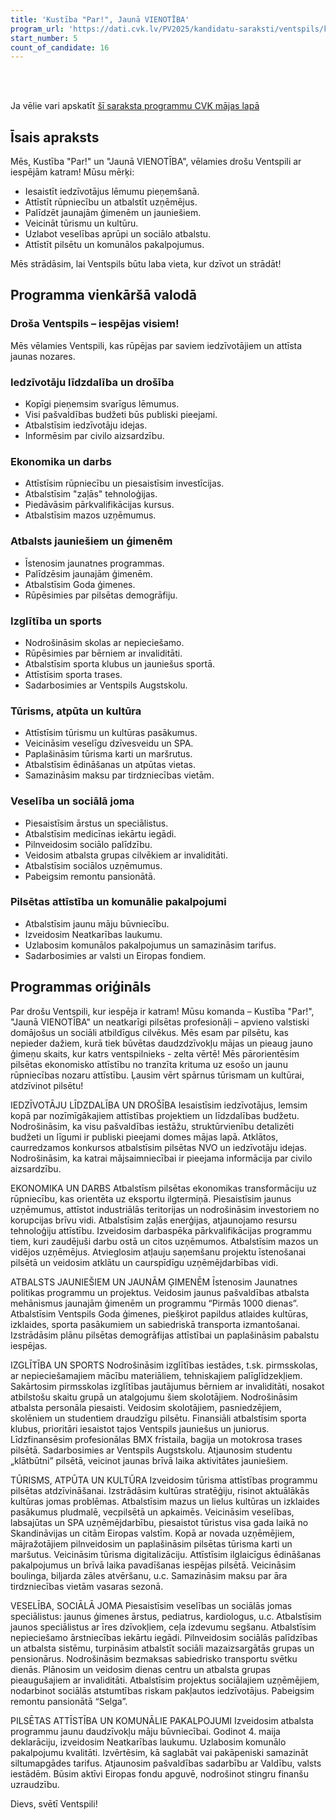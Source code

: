 ```yaml
---
title: 'Kustība "Par!", Jaunā VIENOTĪBA'
program_url: 'https://dati.cvk.lv/PV2025/kandidatu-saraksti/ventspils/kustiba-par-jauna-vienotiba'
start_number: 5
count_of_candidate: 16
---
```



<Badge text="Iedzīvotāju līdzdalība" variant="note" size="small" /> <Badge text="Ekonomikas transformācija" variant="note" size="small" /> <Badge text="Atbalsts jaunām ģimenēm" variant="note" size="small" /> <Badge text="Tūrisma attīstība" variant="note" size="small" /> <Badge text="Komunālo pakalpojumu uzlabošana" variant="note" size="small" />

<br/><br/> 

<Card title='Šis ir mākslīga intelekta ģenerēts apraksts' icon='starlight'>
    Ja vēlie vari apskatīt <a href={frontmatter.program_url} target='_blank'>šī saraksta programmu CVK mājas lapā</a>
    </Card>

## Īsais apraksts

Mēs, Kustība "Par!" un "Jaunā VIENOTĪBA", vēlamies drošu Ventspili ar iespējām katram! Mūsu mērķi:

*   Iesaistīt iedzīvotājus lēmumu pieņemšanā.
*   Attīstīt rūpniecību un atbalstīt uzņēmējus.
*   Palīdzēt jaunajām ģimenēm un jauniešiem.
*   Veicināt tūrismu un kultūru.
*   Uzlabot veselības aprūpi un sociālo atbalstu.
*   Attīstīt pilsētu un komunālos pakalpojumus.

Mēs strādāsim, lai Ventspils būtu laba vieta, kur dzīvot un strādāt!

## Programma vienkāršā valodā

### Droša Ventspils – iespējas visiem!

Mēs vēlamies Ventspili, kas rūpējas par saviem iedzīvotājiem un attīsta jaunas nozares.

### Iedzīvotāju līdzdalība un drošība

*   Kopīgi pieņemsim svarīgus lēmumus.
*   Visi pašvaldības budžeti būs publiski pieejami.
*   Atbalstīsim iedzīvotāju idejas.
*   Informēsim par civilo aizsardzību.

### Ekonomika un darbs

*   Attīstīsim rūpniecību un piesaistīsim investīcijas.
*   Atbalstīsim "zaļās" tehnoloģijas.
*   Piedāvāsim pārkvalifikācijas kursus.
*   Atbalstīsim mazos uzņēmumus.

### Atbalsts jauniešiem un ģimenēm

*   Īstenosim jaunatnes programmas.
*   Palīdzēsim jaunajām ģimenēm.
*   Atbalstīsim Goda ģimenes.
*   Rūpēsimies par pilsētas demogrāfiju.

### Izglītība un sports

*   Nodrošināsim skolas ar nepieciešamo.
*   Rūpēsimies par bērniem ar invaliditāti.
*   Atbalstīsim sporta klubus un jauniešus sportā.
*   Attīstīsim sporta trases.
*   Sadarbosimies ar Ventspils Augstskolu.

### Tūrisms, atpūta un kultūra

*   Attīstīsim tūrismu un kultūras pasākumus.
*   Veicināsim veselīgu dzīvesveidu un SPA.
*   Paplašināsim tūrisma karti un maršrutus.
*   Atbalstīsim ēdināšanas un atpūtas vietas.
*   Samazināsim maksu par tirdzniecības vietām.

### Veselība un sociālā joma

*   Piesaistīsim ārstus un speciālistus.
*   Atbalstīsim medicīnas iekārtu iegādi.
*   Pilnveidosim sociālo palīdzību.
*   Veidosim atbalsta grupas cilvēkiem ar invaliditāti.
*   Atbalstīsim sociālos uzņēmumus.
*   Pabeigsim remontu pansionātā.

### Pilsētas attīstība un komunālie pakalpojumi

*   Atbalstīsim jaunu māju būvniecību.
*   Izveidosim Neatkarības laukumu.
*   Uzlabosim komunālos pakalpojumus un samazināsim tarifus.
*   Sadarbosimies ar valsti un Eiropas fondiem.

## Programmas oriģināls

Par drošu Ventspili, kur iespēja ir katram!
Mūsu komanda – Kustība "Par!", "Jaunā VIENOTĪBA" un neatkarīgi pilsētas profesionāļi – apvieno valstiski domājošus un sociāli atbildīgus cilvēkus.
Mēs esam par pilsētu, kas nepieder dažiem, kurā tiek būvētas daudzdzīvokļu mājas un pieaug jauno ģimeņu skaits, kur katrs ventspilnieks - zelta vērtē!
Mēs pārorientēsim pilsētas ekonomisko attīstību no tranzīta krituma uz esošo un jaunu rūpniecības nozaru attīstību.
Ļausim vērt spārnus tūrismam un kultūrai, atdzīvinot pilsētu!

IEDZĪVOTĀJU LĪDZDALĪBA UN DROŠĪBA
Iesaistīsim iedzīvotājus, lemsim kopā par nozīmīgākajiem attīstības projektiem un līdzdalības budžetu.
Nodrošināsim, ka visu pašvaldības iestāžu, struktūrvienību detalizēti budžeti un līgumi ir publiski pieejami domes mājas lapā.
Atklātos, caurredzamos konkursos atbalstīsim pilsētas NVO un iedzīvotāju idejas.
Nodrošināsim, ka katrai mājsaimniecībai ir pieejama informācija par civilo aizsardzību.

EKONOMIKA UN DARBS
Atbalstīsm pilsētas ekonomikas transformāciju uz rūpniecību, kas orientēta uz eksportu ilgtermiņā. Piesaistīsim jaunus uzņēmumus, attīstot industriālās teritorijas un nodrošināsim investoriem no korupcijas brīvu vidi.
Atbalstīsim zaļās enerģijas, atjaunojamo resursu tehnoloģiju attīstību.
Izveidosim darbaspēka pārkvalifikācijas programmu tiem, kuri zaudējuši darbu ostā un citos uzņēmumos.
Atbalstīsim mazos un vidējos uzņēmējus. Atvieglosim atļauju saņemšanu projektu īstenošanai pilsētā un veidosim atklātu un caurspīdīgu uzņēmējdarbības vidi.

ATBALSTS JAUNIEŠIEM UN JAUNĀM ĢIMENĒM
Īstenosim Jaunatnes politikas programmu un projektus.
Veidosim jaunus pašvaldības atbalsta mehānismus jaunajām ģimenēm un programmu “Pirmās 1000 dienas”.
Atbalstīsim Ventspils Goda ģimenes, piešķirot papildus atlaides kultūras, izklaides, sporta pasākumiem un sabiedriskā transporta izmantošanai.
Izstrādāsim plānu pilsētas demogrāfijas attīstībai un paplašināsim pabalstu iespējas.

IZGLĪTĪBA UN SPORTS
Nodrošināsim izglītības iestādes, t.sk. pirmsskolas, ar nepieciešamajiem mācību materiāliem, tehniskajiem palīglīdzekļiem.
Sakārtosim pirmsskolas izglītības jautājumus bērniem ar invaliditāti, nosakot atbilstošu skaitu grupā un atalgojumu šiem skolotājiem. Nodrošināsim atbalsta personāla piesaisti.
Veidosim skolotājiem, pasniedzējiem, skolēniem un studentiem draudzīgu pilsētu.
Finansiāli atbalstīsim sporta klubus, prioritāri iesaistot tajos Ventspils jauniešus un juniorus.
Līdzfinansēsim profesionālas BMX frīstaila, bagija un motokrosa trases pilsētā.
Sadarbosimies ar Ventspils Augstskolu. Atjaunosim studentu „klātbūtni” pilsētā, veicinot jaunas brīvā laika aktivitātes jauniešiem.

TŪRISMS, ATPŪTA UN KULTŪRA
Izveidosim tūrisma attīstības programmu pilsētas atdzīvināšanai. Izstrādāsim kultūras stratēģiju, risinot aktuālākās kultūras jomas problēmas.
Atbalstīsim mazus un lielus kultūras un izklaides pasākumus pludmalē, vecpilsētā un apkaimēs.
Veicināsim veselības, labsajūtas un SPA uzņēmējdarbību, piesaistot tūristus visa gada laikā no Skandināvijas un citām Eiropas valstīm.
Kopā ar novada uzņēmējiem, mājražotājiem pilnveidosim un paplašināsim pilsētas tūrisma karti un maršutus. Veicināsim tūrisma digitalizāciju.
Attīstīsim ilglaicīgus ēdināšanas pakalpojumus un brīvā laika pavadīšanas iespējas pilsētā. Veicināsim boulinga, biljarda zāles atvēršanu, u.c.
Samazināsim maksu par āra tirdzniecības vietām vasaras sezonā.

VESELĪBA, SOCIĀLĀ JOMA
Piesaistīsim veselības un sociālās jomas speciālistus: jaunus ģimenes ārstus, pediatrus, kardiologus, u.c. Atbalstīsim jaunos speciālistus ar īres dzīvokļiem, ceļa izdevumu segšanu.
Atbalstīsim nepieciešamo ārstniecības iekārtu iegādi.
Pilnveidosim sociālās palīdzības un atbalsta sistēmu, turpināsim atbalstīt sociāli mazaizsargātās grupas un pensionārus. Nodrošināsim bezmaksas sabiedrisko transportu svētku dienās.
Plānosim un veidosim dienas centru un atbalsta grupas pieaugušajiem ar invaliditāti.
Atbalstīsim projektus sociālajiem uzņēmējiem, nodarbinot sociālās atstumtības riskam pakļautos iedzīvotājus.
Pabeigsim remontu pansionātā “Selga”.

PILSĒTAS ATTĪSTĪBA UN KOMUNĀLIE PAKALPOJUMI
Izveidosim atbalsta programmu jaunu daudzīvokļu māju būvniecībai.
Godinot 4. maija deklarāciju, izveidosim Neatkarības laukumu.
Uzlabosim komunālo pakalpojumu kvalitāti. Izvērtēsim, kā saglabāt vai pakāpeniski samazināt siltumapgādes tarifus.
Atjaunosim pašvaldības sadarbību ar Valdību, valsts iestādēm. Būsim aktīvi Eiropas fondu apguvē, nodrošinot stingru finanšu uzraudzību.

Dievs, svētī Ventspili!
